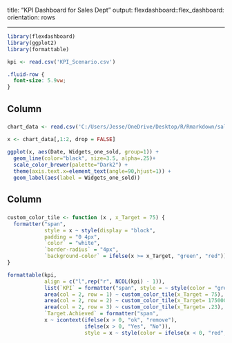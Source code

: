 title: "KPI Dashboard for Sales Dept"
output: 
  flexdashboard::flex_dashboard:
     orientation: rows
    
---

```r
library(flexdashboard)
library(ggplot2)
library(formattable)

kpi <- read.csv('KPI_Scenario.csv')
```

```css
.fluid-row {
  font-size: 5.9vw;
}
```

Column {data-width=500}
-----------------------------------------------------------------------

### 


```r
chart_data <- read.csv('C:/Users/Jesse/OneDrive/Desktop/R/Rmarkdown/sales_control.csv')

x <- chart_data[,1:2, drop = FALSE]

ggplot(x, aes(Date, Widgets_one_sold, group=1)) +
  geom_line(color="black", size=3.5, alpha=.25)+
  scale_color_brewer(palette="Dark2") + 
  theme(axis.text.x=element_text(angle=90,hjust=1)) +
  geom_label(aes(label = Widgets_one_sold))
```

Column {data-width=500}
-----------------------------------------------------------------------

### 

```r
custom_color_tile <- function (x , x_Target = 75) {
  formatter("span",
            style = x ~ style(display = "block", 
            padding = "0 4px", 
            `color` = "white", 
            `border-radius` = "4px", 
            `background-color` = ifelse(x >= x_Target, "green", "red")))
}

formattable(kpi, 
            align = c("l",rep("r", NCOL(kpi) - 1)),
            list(`KPI` = formatter("span", style = ~ style(color = "grey", font.weight = "bold")), 
            area(col = 2, row = 1) ~ custom_color_tile(x_Target = 75),
            area(col = 2, row = 2) ~ custom_color_tile(x_Target= 175000),
            area(col = 2, row = 3) ~ custom_color_tile(x_Target= .23),
            `Target.Achieved` = formatter("span", 
            x ~ icontext(ifelse(x > 0, "ok", "remove"), 
                         ifelse(x > 0, "Yes", "No")), 
                         style = x ~ style(color = ifelse(x < 0, "red", "green")))))
```